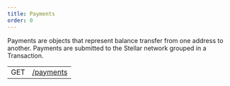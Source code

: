 ```yaml
---
title: Payments
order: 0
---
```



Payments are objects that represent balance transfer from one address to another. Payments are submitted to the Stellar network grouped in a Transaction.

<EndpointsTable title="Endpoints">

|     |                                           |
| --- | ----------------------------------------- |
| GET | [/payments](../list-all-payments.api.mdx) |

</EndpointsTable>
